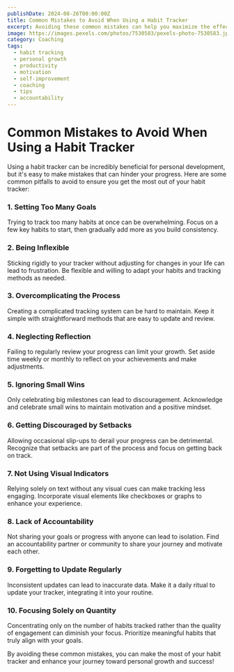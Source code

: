 ```yaml
---
publishDate: 2024-08-26T00:00:00Z
title: Common Mistakes to Avoid When Using a Habit Tracker
excerpt: Avoiding these common mistakes can help you maximize the effectiveness of your habit tracker.
image: https://images.pexels.com/photos/7530583/pexels-photo-7530583.jpeg
category: Coaching
tags:
  - habit tracking
  - personal growth
  - productivity
  - motivation
  - self-improvement
  - coaching
  - tips
  - accountability
---
```


# Common Mistakes to Avoid When Using a Habit Tracker

Using a habit tracker can be incredibly beneficial for personal development, but it's easy to make mistakes that can hinder your progress. Here are some common pitfalls to avoid to ensure you get the most out of your habit tracker:

### 1. Setting Too Many Goals
Trying to track too many habits at once can be overwhelming. Focus on a few key habits to start, then gradually add more as you build consistency.

### 2. Being Inflexible
Sticking rigidly to your tracker without adjusting for changes in your life can lead to frustration. Be flexible and willing to adapt your habits and tracking methods as needed.

### 3. Overcomplicating the Process
Creating a complicated tracking system can be hard to maintain. Keep it simple with straightforward methods that are easy to update and review.

### 4. Neglecting Reflection
Failing to regularly review your progress can limit your growth. Set aside time weekly or monthly to reflect on your achievements and make adjustments.

### 5. Ignoring Small Wins
Only celebrating big milestones can lead to discouragement. Acknowledge and celebrate small wins to maintain motivation and a positive mindset.

### 6. Getting Discouraged by Setbacks
Allowing occasional slip-ups to derail your progress can be detrimental. Recognize that setbacks are part of the process and focus on getting back on track.

### 7. Not Using Visual Indicators
Relying solely on text without any visual cues can make tracking less engaging. Incorporate visual elements like checkboxes or graphs to enhance your experience.

### 8. Lack of Accountability
Not sharing your goals or progress with anyone can lead to isolation. Find an accountability partner or community to share your journey and motivate each other.

### 9. Forgetting to Update Regularly
Inconsistent updates can lead to inaccurate data. Make it a daily ritual to update your tracker, integrating it into your routine.

### 10. Focusing Solely on Quantity
Concentrating only on the number of habits tracked rather than the quality of engagement can diminish your focus. Prioritize meaningful habits that truly align with your goals.

By avoiding these common mistakes, you can make the most of your habit tracker and enhance your journey toward personal growth and success!
